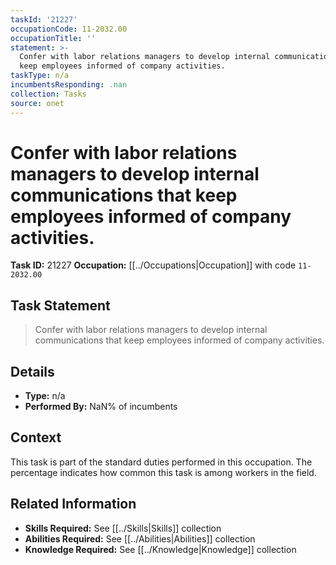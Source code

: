 ```yaml
---
taskId: '21227'
occupationCode: 11-2032.00
occupationTitle: ''
statement: >-
  Confer with labor relations managers to develop internal communications that
  keep employees informed of company activities.
taskType: n/a
incumbentsResponding: .nan
collection: Tasks
source: onet
---
```

# Confer with labor relations managers to develop internal communications that keep employees informed of company activities.

**Task ID:** 21227
**Occupation:** [[../Occupations|Occupation]] with code `11-2032.00`

## Task Statement

> Confer with labor relations managers to develop internal communications that keep employees informed of company activities.

## Details

- **Type:** n/a
- **Performed By:** NaN% of incumbents

## Context

This task is part of the standard duties performed in this occupation. The percentage indicates how common this task is among workers in the field.

## Related Information

- **Skills Required:** See [[../Skills|Skills]] collection
- **Abilities Required:** See [[../Abilities|Abilities]] collection
- **Knowledge Required:** See [[../Knowledge|Knowledge]] collection
